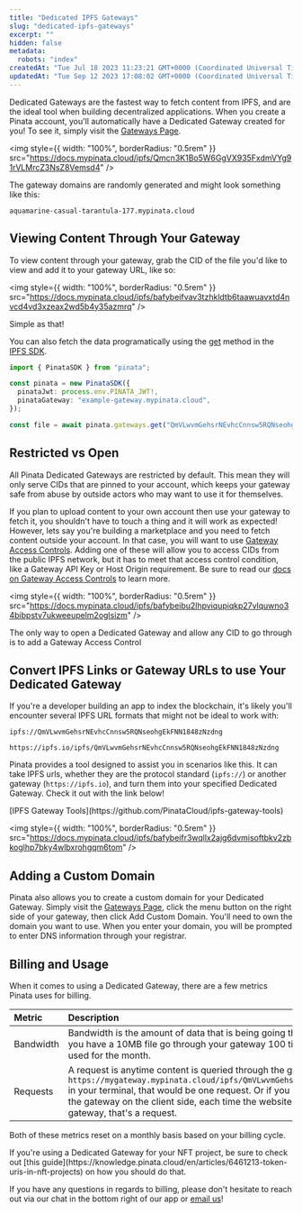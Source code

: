 ```yaml
---
title: "Dedicated IPFS Gateways"
slug: "dedicated-ipfs-gateways"
excerpt: ""
hidden: false
metadata:
  robots: "index"
createdAt: "Tue Jul 18 2023 11:23:21 GMT+0000 (Coordinated Universal Time)"
updatedAt: "Tue Sep 12 2023 17:08:02 GMT+0000 (Coordinated Universal Time)"
---
```


Dedicated Gateways are the fastest way to fetch content from IPFS, and are the ideal tool when building decentralized applications. When you create a Pinata account, you'll automatically have a Dedicated Gateway created for you! To see it, simply visit the [Gateways Page](https://app.pinata.cloud/gateway).

<img
  style={{ width: "100%", borderRadius: "0.5rem" }}
  src="https://docs.mypinata.cloud/ipfs/Qmcn3K1Bo5W6GgVX935FxdmVYg91rVLMrcZ3NsZ8Vemsd4"
/>

The gateway domains are randomly generated and might look something like this:

```
aquamarine-casual-tarantula-177.mypinata.cloud
```

## Viewing Content Through Your Gateway

To view content through your gateway, grab the CID of the file you'd like to view and add it to your gateway URL, like so:

<img
  style={{ width: "100%", borderRadius: "0.5rem" }}
  src="https://docs.mypinata.cloud/ipfs/bafybeifvav3tzhkldtb6taawuavxtd4nvcd4vd3xzeax2wd5b4y35azmrq"
/>

Simple as that!

You can also fetch the data programatically using the [get](/ipfs-sdk/gateways/get) method in the [IPFS SDK](/ipfs-sdk).

```typescript
import { PinataSDK } from "pinata";

const pinata = new PinataSDK({
  pinataJwt: process.env.PINATA_JWT!,
  pinataGateway: "example-gateway.mypinata.cloud",
});

const file = await pinata.gateways.get("QmVLwvmGehsrNEvhcCnnsw5RQNseohgEkFNN1848zNzdng")
```

## Restricted vs Open

All Pinata Dedicated Gateways are restricted by default. This mean they will only serve CIDs that are pinned to your account, which keeps your gateway safe from abuse by outside actors who may want to use it for themselves.

If you plan to upload content to your own account then use your gateway to fetch it, you shouldn't have to touch a thing and it will work as expected! However, lets say you're building a marketplace and you need to fetch content outside your account. In that case, you will want to use [Gateway Access Controls](/gateways/gateway-access-controls). Adding one of these will allow you to access CIDs from the public IPFS network, but it has to meet that access control condition, like a Gateway API Key or Host Origin requirement. Be sure to read our [docs on Gateway Access Controls](/gateways/gateway-access-controls) to learn more.

<img
  style={{ width: "100%", borderRadius: "0.5rem" }}
  src="https://docs.mypinata.cloud/ipfs/bafybeibu2lhpviqupiqkp27vlquwno34bibpstv7ukweeupelm2oglsizm"
/>

<Note>
  The only way to open a Dedicated Gateway and allow any CID to go through is to
  add a Gateway Access Control
</Note>

## Convert IPFS Links or Gateway URLs to use Your Dedicated Gateway

If you're a developer building an app to index the blockchain, it's likely you'll encounter several IPFS URL formats that might not be ideal to work with:

```
ipfs://QmVLwvmGehsrNEvhcCnnsw5RQNseohgEkFNN1848zNzdng

https://ipfs.io/ipfs/QmVLwvmGehsrNEvhcCnnsw5RQNseohgEkFNN1848zNzdng
```

Pinata provides a tool designed to assist you in scenarios like this. It can take IPFS urls, whether they are the protocol standard (`ipfs://`) or another gateway (`https://ipfs.io`), and turn them into your specified Dedicated Gateway. Check it out with the link below!

<Note>
  [IPFS Gateway Tools](https://github.com/PinataCloud/ipfs-gateway-tools)
</Note>

<img
  style={{ width: "100%", borderRadius: "0.5rem" }}
  src="https://docs.mypinata.cloud/ipfs/bafybeifr3wqllx2ajg6dvmisoftbkv2zbkoglhp7bky4wlbxrohgqm6tom"
/>

## Adding a Custom Domain

Pinata also allows you to create a custom domain for your Dedicated Gateway. Simply visit the [Gateways Page](https://app.pinata.cloud/gateway), click the menu button on the right side of your gateway, then click Add Custom Domain. You'll need to own the domain you want to use. When you enter your domain, you will be prompted to enter DNS information through your registrar.

## Billing and Usage

When it comes to using a Dedicated Gateway, there are a few metrics Pinata uses for billing.

| Metric    | Description                                                                                                                                                                                                                                                                                                                                                                              |
| :-------- | :--------------------------------------------------------------------------------------------------------------------------------------------------------------------------------------------------------------------------------------------------------------------------------------------------------------------------------------------------------------------------------------- |
| Bandwidth | Bandwidth is the amount of data that is being going through your Gateway. For instance, if you have a 10MB file go through your gateway 100 times, that would be 1GB of bandwidth used for the month.                                                                                                                                                                                    |
| Requests  | A request is anytime content is queried through the gateway, so if you run `wget https://mygateway.mypinata.cloud/ipfs/QmVLwvmGehsrNEvhcCnnsw5RQNseohgEkFNN1848zNzdng` in your terminal, that would be one request. Or if you had someone visit your app that uses the gateway on the client side, each time the website requests content from IPFS using the gateway, that's a request. |

Both of these metrics reset on a monthly basis based on your billing cycle.

<Note>
  If you're using a Dedicated Gateway for your NFT project, be sure to check out
  [this
  guide](https://knowledge.pinata.cloud/en/articles/6461213-token-uris-in-nft-projects)
  on how you should do that.
</Note>

If you have any questions in regards to billing, please don't hesitate to reach out via our chat in the bottom right of our app or [email us](mailto:team@pinata.cloud)!
